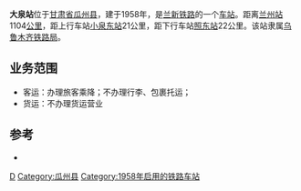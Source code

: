 {{coord|41.289755|95.187821|display=title|type:railwaystation}}
{{noteTA
|1=zh-cn:始发车次; zh-hk:列車班次;
|2=zh-cn:车次; zh-hk:班次;
}}
{{about|位於[[中國|中國]][[蘭新鐵路|蘭新鐵路]]的大泉站|其他的同名車站|大泉站}}
{{Infobox China railway station
|车站名称=大泉站
|图片=
|图片介紹=
|车站名称拼音=Daquanzhan
|车站位置=[[甘肃省|甘肃省]][[酒泉市|酒泉市]][[瓜州县|瓜州县]]
|坐标=
|归属=[[乌鲁木齐铁路局|乌鲁木齐铁路局]]
|线路=[[兰新铁路|兰新铁路]]
|车站等级=[[五等站_(中铁)|五等站]]
|到发线数目=
|月台数目=
}}
'''大泉站'''位于[[甘肃省|甘肃省]][[瓜州县|瓜州县]]，建于1958年，是[[兰新铁路|兰新铁路]]的一个[[铁路车站|车站]]。距离[[兰州站|兰州站]]1104[[公里|公里]]，距上行车站[[小泉东站|小泉东站]]21公里，距下行车站[[照东站|照东站]]22公里。该站隶属[[乌鲁木齐铁路局|乌鲁木齐铁路局]]。

==业务范围==
*客运：办理旅客乘降；不办理行李、包裹托运；
*货运：不办理货运营业

{{start rail box|[[中国铁路|中国铁路]]}}
{{s-inop|[[小泉东站|小泉东站]]}}
{{s-line|[[兰新铁路|兰新铁路]]<br/>←21km 大泉站 22km→}}
{{s-inop|[[照东站|照东站]]}}
{{end box}}

==参考==
{{reflist}}
*{{cite book|author=吴建民|title=中国铁路旅游|publisher=中国地图出版社|year=2002|pages=158页|isbn=7-5031-3000-8}}

{{兰新铁路}}

[[Category:酒泉市铁路车站|D]]
[[Category:瓜州县|Category:瓜州县]]
[[Category:1958年启用的铁路车站|Category:1958年启用的铁路车站]]